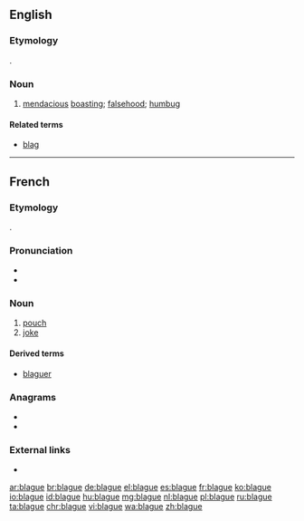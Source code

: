 {{also|blagué}}
==English==

===Etymology===
{{bor|en|fr|blague}}.

===Noun===
{{en-noun}}

# [[mendacious]] [[boast]]ing; [[falsehood]]; [[humbug]]

====Related terms====
* [[blag]]

{{Webster 1913}}

----

==French==

===Etymology===
{{borrowing|fr|nl|balg}}.

===Pronunciation===
* {{IPA|/blaɡ/|lang=fr}}
* {{audio|Fr-blague.ogg|Audio|lang=fr}}

===Noun===
{{fr-noun|f}}

# [[pouch]]
# [[joke]]

====Derived terms====
* [[blaguer]]

===Anagrams===
* {{l|fr|béluga}}
* {{l|fr|beugla}}

===External links===
* {{R:TLFi}}

[[ar:blague]]
[[br:blague]]
[[de:blague]]
[[el:blague]]
[[es:blague]]
[[fr:blague]]
[[ko:blague]]
[[io:blague]]
[[id:blague]]
[[hu:blague]]
[[mg:blague]]
[[nl:blague]]
[[pl:blague]]
[[ru:blague]]
[[ta:blague]]
[[chr:blague]]
[[vi:blague]]
[[wa:blague]]
[[zh:blague]]